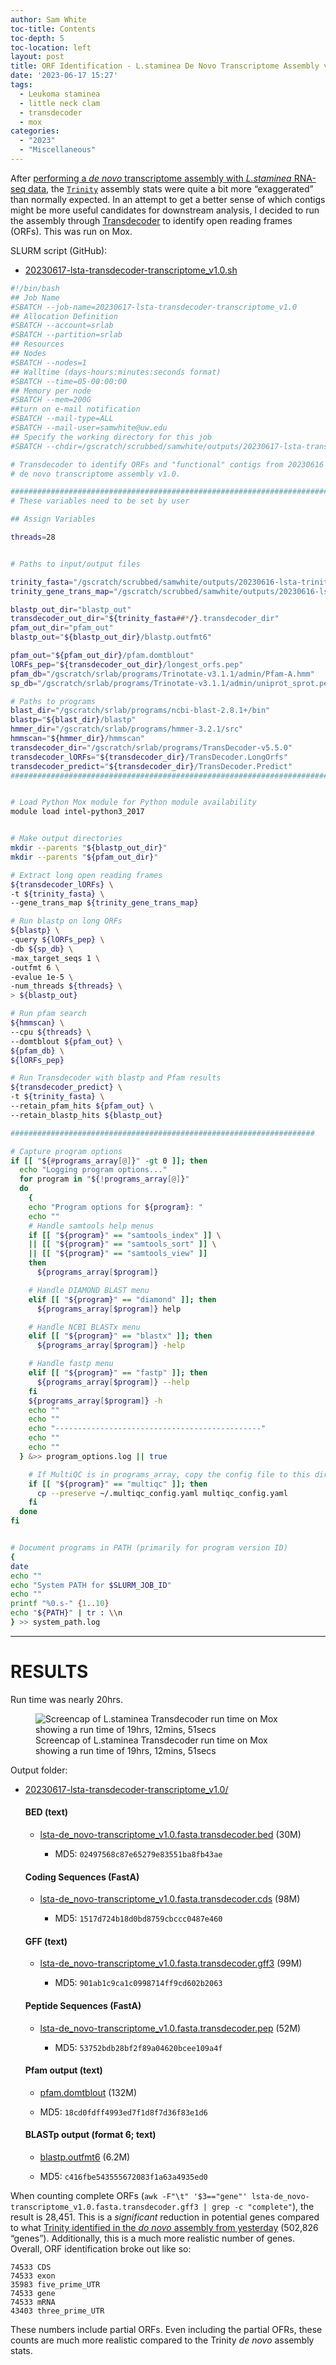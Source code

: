 ```yaml
---
author: Sam White
toc-title: Contents
toc-depth: 5
toc-location: left
layout: post
title: ORF Identification - L.staminea De Novo Transcriptome Assembly v1.0 Using Transdecoder on Mox
date: '2023-06-17 15:27'
tags: 
  - Leukoma staminea
  - little neck clam
  - transdecoder
  - mox
categories: 
  - "2023"
  - "Miscellaneous"
---
```

After [performing a _de novo_ transcriptome assembly with _L.staminea_ RNA-seq data](https://robertslab.github.io/sams-notebook/posts/2023/2023-06-16-Transcriptome-Assembly---De-Novo-L.staminea-Trimmed-RNAseq-Using-Trinity-on-Mox/), the [`Trinity`](https://github.com/trinityrnaseq/trinityrnaseq/wiki) assembly stats were quite a bit more "exaggerated" than normally expected. In an attempt to get a better sense of which contigs might be more useful candidates for downstream analysis, I decided to run the assembly through [Transdecoder](https://github.com/TransDecoder/TransDecoder/wiki) to identify open reading frames (ORFs). This was run on Mox.

SLURM script (GitHub):

- [20230617-lsta-transdecoder-transcriptome_v1.0.sh](https://github.com/RobertsLab/sams-notebook/blob/master/sbatch_scripts/20230617-lsta-transdecoder-transcriptome_v1.0.sh)

```bash
#!/bin/bash
## Job Name
#SBATCH --job-name=20230617-lsta-transdecoder-transcriptome_v1.0
## Allocation Definition
#SBATCH --account=srlab
#SBATCH --partition=srlab
## Resources
## Nodes
#SBATCH --nodes=1
## Walltime (days-hours:minutes:seconds format)
#SBATCH --time=05-00:00:00
## Memory per node
#SBATCH --mem=200G
##turn on e-mail notification
#SBATCH --mail-type=ALL
#SBATCH --mail-user=samwhite@uw.edu
## Specify the working directory for this job
#SBATCH --chdir=/gscratch/scrubbed/samwhite/outputs/20230617-lsta-transdecoder-transcriptome_v1.0

# Transdecoder to identify ORFs and "functional" contigs from 20230616 L.staminea
# de novo transcriptome assembly v1.0.

###################################################################################
# These variables need to be set by user

## Assign Variables

threads=28


# Paths to input/output files

trinity_fasta="/gscratch/scrubbed/samwhite/outputs/20230616-lsta-trinity-RNAseq/lsta-de_novo-transcriptome_v1.0.fasta"
trinity_gene_trans_map="/gscratch/scrubbed/samwhite/outputs/20230616-lsta-trinity-RNAseq/lsta-de_novo-transcriptome_v1.0.fasta.gene_trans_map"

blastp_out_dir="blastp_out"
transdecoder_out_dir="${trinity_fasta##*/}.transdecoder_dir"
pfam_out_dir="pfam_out"
blastp_out="${blastp_out_dir}/blastp.outfmt6"

pfam_out="${pfam_out_dir}/pfam.domtblout"
lORFs_pep="${transdecoder_out_dir}/longest_orfs.pep"
pfam_db="/gscratch/srlab/programs/Trinotate-v3.1.1/admin/Pfam-A.hmm"
sp_db="/gscratch/srlab/programs/Trinotate-v3.1.1/admin/uniprot_sprot.pep"

# Paths to programs
blast_dir="/gscratch/srlab/programs/ncbi-blast-2.8.1+/bin"
blastp="${blast_dir}/blastp"
hmmer_dir="/gscratch/srlab/programs/hmmer-3.2.1/src"
hmmscan="${hmmer_dir}/hmmscan"
transdecoder_dir="/gscratch/srlab/programs/TransDecoder-v5.5.0"
transdecoder_lORFs="${transdecoder_dir}/TransDecoder.LongOrfs"
transdecoder_predict="${transdecoder_dir}/TransDecoder.Predict"
###################################################################################


# Load Python Mox module for Python module availability
module load intel-python3_2017


# Make output directories
mkdir --parents "${blastp_out_dir}"
mkdir --parents "${pfam_out_dir}"

# Extract long open reading frames
${transdecoder_lORFs} \
-t ${trinity_fasta} \
--gene_trans_map ${trinity_gene_trans_map}

# Run blastp on long ORFs
${blastp} \
-query ${lORFs_pep} \
-db ${sp_db} \
-max_target_seqs 1 \
-outfmt 6 \
-evalue 1e-5 \
-num_threads ${threads} \
> ${blastp_out}

# Run pfam search
${hmmscan} \
--cpu ${threads} \
--domtblout ${pfam_out} \
${pfam_db} \
${lORFs_pep}

# Run Transdecoder with blastp and Pfam results
${transdecoder_predict} \
-t ${trinity_fasta} \
--retain_pfam_hits ${pfam_out} \
--retain_blastp_hits ${blastp_out}

####################################################################

# Capture program options
if [[ "${#programs_array[@]}" -gt 0 ]]; then
  echo "Logging program options..."
  for program in "${!programs_array[@]}"
  do
    {
    echo "Program options for ${program}: "
    echo ""
    # Handle samtools help menus
    if [[ "${program}" == "samtools_index" ]] \
    || [[ "${program}" == "samtools_sort" ]] \
    || [[ "${program}" == "samtools_view" ]]
    then
      ${programs_array[$program]}

    # Handle DIAMOND BLAST menu
    elif [[ "${program}" == "diamond" ]]; then
      ${programs_array[$program]} help

    # Handle NCBI BLASTx menu
    elif [[ "${program}" == "blastx" ]]; then
      ${programs_array[$program]} -help

    # Handle fastp menu
    elif [[ "${program}" == "fastp" ]]; then
      ${programs_array[$program]} --help
    fi
    ${programs_array[$program]} -h
    echo ""
    echo ""
    echo "----------------------------------------------"
    echo ""
    echo ""
  } &>> program_options.log || true

    # If MultiQC is in programs_array, copy the config file to this directory.
    if [[ "${program}" == "multiqc" ]]; then
      cp --preserve ~/.multiqc_config.yaml multiqc_config.yaml
    fi
  done
fi


# Document programs in PATH (primarily for program version ID)
{
date
echo ""
echo "System PATH for $SLURM_JOB_ID"
echo ""
printf "%0.s-" {1..10}
echo "${PATH}" | tr : \\n
} >> system_path.log
```


---

# RESULTS

Run time was nearly 20hrs.

![Screencap of L.staminea Transdecoder run time on Mox showing a run time of 19hrs, 12mins, 51secs](https://github.com/RobertsLab/sams-notebook/blob/master/images/screencaps/20230617-lsta-transdecoder-transcriptome_v1.0-runtime.png?raw=true)

Output folder:

- [20230617-lsta-transdecoder-transcriptome_v1.0/](https://gannet.fish.washington.edu/Atumefaciens/20230617-lsta-transdecoder-transcriptome_v1.0/)

  #### BED (text)
  - [lsta-de_novo-transcriptome_v1.0.fasta.transdecoder.bed](https://gannet.fish.washington.edu/Atumefaciens/20230617-lsta-transdecoder-transcriptome_v1.0/lsta-de_novo-transcriptome_v1.0.fasta.transdecoder.bed) (30M)

    - MD5: `02497568c87e65279e83551ba8fb43ae`

  #### Coding Sequences (FastA)
  - [lsta-de_novo-transcriptome_v1.0.fasta.transdecoder.cds](https://gannet.fish.washington.edu/Atumefaciens/20230617-lsta-transdecoder-transcriptome_v1.0/lsta-de_novo-transcriptome_v1.0.fasta.transdecoder.cds) (98M)

    - MD5: `1517d724b18d0bd8759cbccc0487e460`

  #### GFF (text)
  - [lsta-de_novo-transcriptome_v1.0.fasta.transdecoder.gff3](https://gannet.fish.washington.edu/Atumefaciens/20230617-lsta-transdecoder-transcriptome_v1.0/lsta-de_novo-transcriptome_v1.0.fasta.transdecoder.gff3) (99M)

    - MD5: `901ab1c9ca1c0998714ff9cd602b2063`

  #### Peptide Sequences (FastA)
  - [lsta-de_novo-transcriptome_v1.0.fasta.transdecoder.pep](https://gannet.fish.washington.edu/Atumefaciens/20230617-lsta-transdecoder-transcriptome_v1.0/lsta-de_novo-transcriptome_v1.0.fasta.transdecoder.pep) (52M)

    - MD5: `53752bdb28bf2f89a04620bcee109a4f`

  #### Pfam output (text)
  - [pfam.domtblout](https://gannet.fish.washington.edu/Atumefaciens/20230617-lsta-transdecoder-transcriptome_v1.0/pfam_out/pfam.domtblout) (132M)

  - MD5: `18cd0fdff4993ed7f1d8f7d36f83e1d6`

  #### BLASTp output (format 6; text)
  - [blastp.outfmt6](https://gannet.fish.washington.edu/Atumefaciens/20230617-lsta-transdecoder-transcriptome_v1.0/blastp_out/blastp.outfmt6) (6.2M)

  - MD5: `c416fbe543555672083f1a63a4935ed0`

When counting complete ORFs (`awk -F"\t" '$3=="gene"' lsta-de_novo-transcriptome_v1.0.fasta.transdecoder.gff3 | grep -c "complete"`), the result is 28,451. This is a _significant_ reduction in potential genes compared to what [Trinity identified in the _do novo_ assembly from yesterday](https://robertslab.github.io/sams-notebook/posts/2023/2023-06-16-Transcriptome-Assembly---De-Novo-L.staminea-Trimmed-RNAseq-Using-Trinity-on-Mox/) (502,826 "genes"). Additionally, this is a much more realistic number of genes. Overall, ORF identification broke out like so:

```
74533 CDS
74533 exon
35983 five_prime_UTR
74533 gene
74533 mRNA
43403 three_prime_UTR
```

These numbers include partial ORFs. Even including the partial OFRs, these counts are much more realistic compared to the Trinity _de novo_ assembly stats. 
